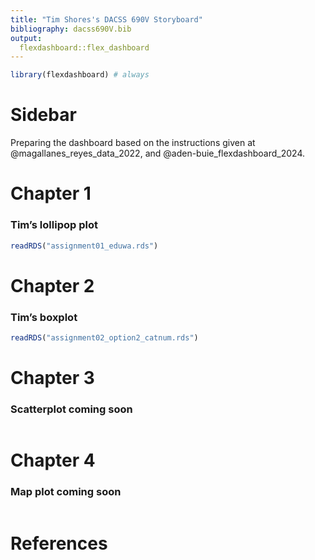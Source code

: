 ```yaml
---
title: "Tim Shores's DACSS 690V Storyboard"
bibliography: dacss690V.bib
output: 
  flexdashboard::flex_dashboard
---
```


```r
library(flexdashboard) # always
```

Sidebar {.sidebar}
=====================================


Preparing the dashboard based on the instructions given at @magallanes_reyes_data_2022, and @aden-buie_flexdashboard_2024.

Chapter 1
===================================== 


### Tim's lollipop plot


```r
readRDS("assignment01_eduwa.rds")
```


Chapter 2
===================================== 



### Tim's boxplot

```r
readRDS("assignment02_option2_catnum.rds")
```

Chapter 3
===================================== 


### Scatterplot coming soon

```r

```

Chapter 4
===================================== 


### Map plot coming soon

```r

```



References
===================================== 

### 
